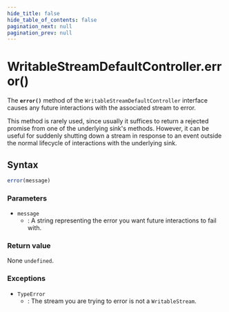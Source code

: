 ```yaml
---
hide_title: false
hide_table_of_contents: false
pagination_next: null
pagination_prev: null
---
```

# WritableStreamDefaultController.error()

The **`error()`** method of the
`WritableStreamDefaultController` interface causes any future interactions
with the associated stream to error.

This method is rarely used, since usually it suffices to return a rejected promise from
one of the underlying sink's methods. However, it can be useful for suddenly shutting
down a stream in response to an event outside the normal lifecycle of interactions with
the underlying sink.

## Syntax

```js
error(message)
```

### Parameters

- `message`
  - : A string representing the error you want future interactions to
    fail with.

### Return value

None `undefined`.

### Exceptions

- `TypeError`
  - : The stream you are trying to error is not a `WritableStream`.
